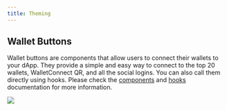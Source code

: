 ```yaml
---
title: Theming
---
```



<Theming />

## Wallet Buttons

Wallet buttons are components that allow users to connect their wallets to your dApp. They provide a simple and easy way to connect to the top 20 wallets, WalletConnect QR, and all the social logins.
You can also call them directly using hooks. Please check the [components](/appkit/next/core/components#walletButtons) and [hooks](/appkit/next/core/hooks#useappkitwallet) documentation for more information.

<Frame>
  <img src="/images/assets/walletButtons.jpg" />
</Frame>
<br />
<br />
<Card
  title="Try Wallet Buttons"
  href="https://appkit-lab.reown.com/appkit/?name=wagmi"
/>
